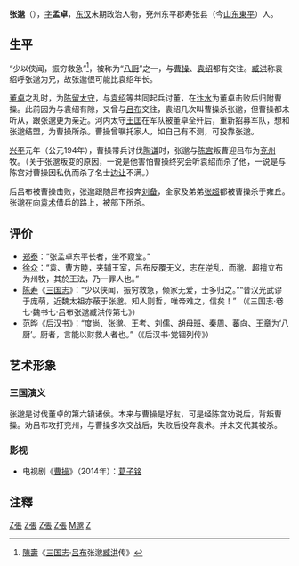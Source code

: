 {{for|十六国西凉人物'''张邈'''|张邈 (西凉)}}
{{東亞男性歷史人物
|名稱 = 張邈
|身份 = 
|國家 = [[中國|中國]]
|時代 = [[東漢|東漢]]
|主君 = [[曹操|曹操]]→[[呂布|呂布]]
|屆數 =
|最高職務 = 
|前任 = 
|繼任 = 
|圖片名稱 = 
|圖片大小 = 
|圖片說明 = 
|姓 = 張
|名 = 邈
|姓名 = 張邈
|字 = 孟卓
|籍貫 = [[兗州|兗州]][[東平国|東平国]][[壽張縣|壽張縣]]（今[[山東|山東]][[東平|東平]]）人
|乳名 = <!--日本、朝鮮、琉球以外人物用-->
|幼名 = <!--日本人用-->
|兒名 = <!--朝鮮人用-->
|童名 = <!--琉球人用-->
|出生日期 = 
|出生地點 =
|逝世日期 = 195年
|逝世地點 = 
|諡號 = 
|墓葬 =
|子 = 
}}
'''张邈'''（{{bd|？||195年|catIdx=Z}}），[[表字|字]]'''孟卓'''，[[东汉|东汉]]末期政治人物，兗州东平郡寿张县（今[[山东|山东]][[東平|東平]]）人。

== 生平 ==
“少以侠闻，振穷救急”<ref>[[陳壽|陳壽]]《[[三国志|三国志]]·[[吕布|吕布]]张邈[[臧洪|臧洪]]传》</ref>，被称为“[[八厨|八厨]]”之一，与[[曹操|曹操]]、[[袁绍|袁绍]]都有交往。[[臧洪|臧洪]]称袁绍呼张邈为兄，故张邈很可能比袁绍年长。

[[董卓|董卓]]之乱时，为[[陳留郡#陳留太守（23年－222年）|陈留]][[太守|太守]]，与[[袁绍|袁绍]]等共同起兵讨董，在[[汴水|汴水]]为董卓击败后归附曹操。此前因为与袁绍有隙，又曾与[[吕布|吕布]]交往，袁绍几次叫曹操杀张邈，但曹操都未听从，跟张邈更为亲近。河内太守[[王匡_(东汉)|王匡]]在军队被董卓全歼后，重新招募军队，想和张邈结盟，为曹操所杀。曹操曾嘱托家人，如自己有不测，可投靠张邈。

[[兴平_(东汉)|兴平]]元年（公元194年），曹操带兵讨伐[[陶谦|陶谦]]时，张邈与[[陈宫|陈宫]]叛曹迎吕布为[[兗州|兗州]]牧。（关于张邈叛变的原因，一说是他害怕曹操终究会听袁绍而杀了他，一说是与陈宫对曹操因私仇而杀了名士[[边让|边让]]不满。）

后吕布被曹操击败，张邈跟随吕布投奔[[刘备|刘备]]，全家及弟弟[[张超_(东平)|张超]]都被曹操杀于雍丘。张邈在向[[袁术|袁术]]借兵的路上，被部下所杀。

== 评价 ==
*[[郑泰_(东汉)|郑泰]]：“张孟卓东平长者，坐不窥堂。”
*[[徐众|徐众]]：“袁、曹方睦，夹辅王室，吕布反覆无义，志在逆乱，而邈、超擅立布为州牧，其於王法，乃一罪人也。”
*[[陈寿|陈寿]]《[[三国志|三国志]]》：“少以侠闻，振穷救急，倾家无爱，士多归之。”“昔汉光武谬于庞萌，近魏太祖亦蔽于张邈。知人则哲，唯帝难之，信矣！” （《三国志·卷七·魏书七·吕布张邈臧洪传第七》）
*[[范晔_(刘宋)|范晔]]《[[后汉书|后汉书]]》：“度尚、张邈、王考、刘儒、胡母班、秦周、蕃向、王章为‘八厨’。厨者，言能以财救人者也。”（《后汉书·党锢列传》）

== 艺术形象 ==
=== 三国演义 ===
张邈是讨伐董卓的第六镇诸侯。本来与曹操是好友，可是经陈宫劝说后，背叛曹操。劝吕布攻打兖州，与曹操多次交战后，失败后投奔袁术。并未交代其被杀。

=== 影视 ===
* 电视剧《[[曹操_(电视剧)|曹操]]》（2014年）：[[葛子铭|葛子铭]]

== 注釋 ==
{{reflist}}
{{東漢八廚}}
{{三国志}}
[[Category:195年逝世|Z張]]
[[Category:東漢軍事人物|Z張]]
[[Category:東漢政治人物|Z張]]
[[Category:阳谷人|Z張]]
[[Category:张姓|M邈]]
[[Category:東漢太守|Z]]